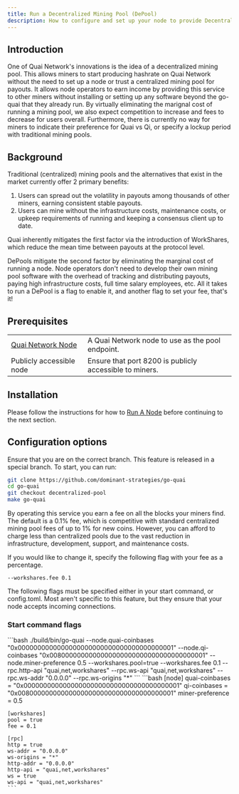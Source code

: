 ```yaml
---
title: Run a Decentralized Mining Pool (DePool)
description: How to configure and set up your node to provide Decentralized Mining Pool services and earn mining fees.
---
```


## Introduction

One of Quai Network's innovations is the idea of a decentralized mining pool. This allows miners to start producing hashrate on Quai Network without the need to set up a node or trust a centralized mining pool for payouts. It allows node operators to earn income by providing this service to other miners without installing or setting up any software beyond the go-quai that they already run. By virtually eliminating the marignal cost of running a mining pool, we also expect competition to increase and fees to decrease for users overall. Furthermore, there is currently no way for miners to indicate their preference for Quai vs Qi, or specify a lockup period with traditional mining pools.

## Background

Traditional (centralized) mining pools and the alternatives that exist in the market currently offer 2 primary benefits:
1. Users can spread out the volatility in payouts among thousands of other miners, earning consistent stable payouts.
2. Users can mine without the infrastructure costs, maintenance costs, or upkeep requirements of running and keeping a consensus client up to date.

Quai inherently mitigates the first factor via the introduction of WorkShares, which reduce the mean time between payouts at the protocol level.

DePools mitigate the second factor by eliminating the marginal cost of running a node. Node operators don't need to develop their own mining pool software with the overhead of tracking and distributing payouts, paying high infrastructure costs, full time salary employees, etc. All it takes to run a DePool is a flag to enable it, and another flag to set your fee, that's it!

## Prerequisites

|                                                   |                                                   |
| ------------------------------------------------- | ------------------------------------------------- |
| [Quai Network Node](/guides/client/node) | A Quai Network node to use as the pool endpoint.  |
| Publicly accessible node | Ensure that port 8200 is publicly accessible to miners. |

## Installation
Please follow the instructions for how to [Run A Node](/guides/client/node) before continuing to the next section.

## Configuration options

Ensure that you are on the correct branch. This feature is released in a special branch. To start, you can run:
```bash
git clone https://github.com/dominant-strategies/go-quai
cd go-quai
git checkout decentralized-pool
make go-quai
```

By operating this service you earn a fee on all the blocks your miners find. The default is a 0.1% fee, which is competitive with standard centralized mining pool fees of up to 1% for new coins.
However, you can afford to charge less than centralized pools due to the vast reduction in infrastructure, development, support, and maintenance costs.

If you would like to change it, specify the following flag with your fee as a percentage.

```--workshares.fee 0.1```

The following flags must be specified either in your start command, or config.toml. Most aren't specific to this feature, but they ensure that your node accepts incoming connections.


### Start command flags

<Tabs>
  <Tab title="Start command flags">
    ```bash
    ./build/bin/go-quai --node.quai-coinbases "0x0000000000000000000000000000000000000001" --node.qi-coinbases "0x0080000000000000000000000000000000000001" --node.miner-preference 0.5  --workshares.pool=true --workshares.fee 0.1 --rpc.http-api "quai,net,workshares" --rpc.ws-api "quai,net,workshares" --rpc.ws-addr "0.0.0.0" --rpc.ws-origins "*"
    ```
  </Tab>
  <Tab title="config.toml">
    ```bash
    [node]
    quai-coinbases = "0x0000000000000000000000000000000000000001"
    qi-coinbases = "0x0080000000000000000000000000000000000001"
    miner-preference = 0.5

    [workshares]
    pool = true
    fee = 0.1
    
    [rpc]
    http = true
    ws-addr = "0.0.0.0"
    ws-origins = "*"
    http-addr = "0.0.0.0"
    http-api = "quai,net,workshares"
    ws = true
    ws-api = "quai,net,workshares"
    ```
  </Tab>
</Tabs>
